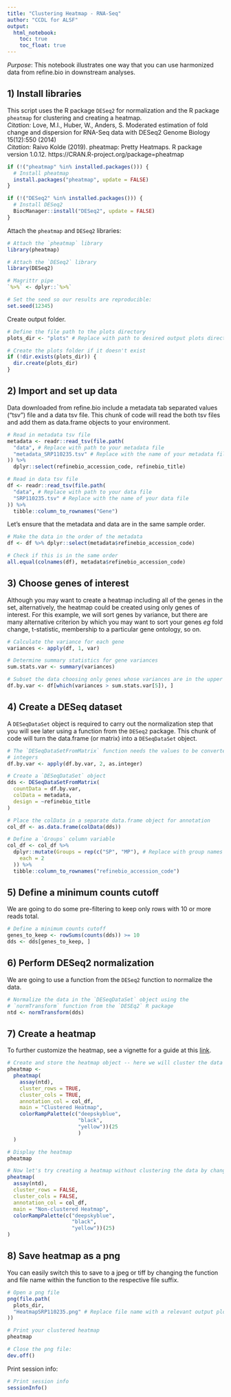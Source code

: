 ```yaml
---
title: "Clustering Heatmap - RNA-Seq"
author: "CCDL for ALSF"
output:   
  html_notebook: 
    toc: true
    toc_float: true
---
```


*Purpose*: This notebook illustrates one way that you can use harmonized data 
from refine.bio in downstream analyses.

## 1) Install libraries
This script uses the R package `DESeq2` for normalization and the R package
`pheatmap` for clustering and creating a heatmap.
<br/> <i> Citation:</i> Love, M.I., Huber, W., Anders, S. Moderated estimation of fold change and dispersion for RNA-Seq data with DESeq2 Genome Biology 15(12):550 (2014)
<br/> <i> Citation:</i> Raivo Kolde (2019). pheatmap: Pretty Heatmaps. R package version 1.0.12. https://CRAN.R-project.org/package=pheatmap

```r
if (!("pheatmap" %in% installed.packages())) {
  # Install pheatmap
  install.packages("pheatmap", update = FALSE)
}

if (!("DESeq2" %in% installed.packages())) {
  # Install DESeq2
  BiocManager::install("DESeq2", update = FALSE)
}
```

Attach the `pheatmap` and `DESeq2` libraries:

```r
# Attach the `pheatmap` library
library(pheatmap)

# Attach the `DESeq2` library
library(DESeq2)

# Magrittr pipe
`%>%` <- dplyr::`%>%`

# Set the seed so our results are reproducible:
set.seed(12345)
```

Create output folder.

```r
# Define the file path to the plots directory
plots_dir <- "plots" # Replace with path to desired output plots directory

# Create the plots folder if it doesn't exist
if (!dir.exists(plots_dir)) {
  dir.create(plots_dir)
}
```

## 2) Import and set up data
Data downloaded from refine.bio include a metadata tab separated values ("tsv")
file and a data tsv file. This chunk of code will read the both tsv files and 
add them as data.frame objects to your environment.

```r
# Read in metadata tsv file
metadata <- readr::read_tsv(file.path(
  "data", # Replace with path to your metadata file
  "metadata_SRP110235.tsv" # Replace with the name of your metadata file
)) %>%
  dplyr::select(refinebio_accession_code, refinebio_title)

# Read in data tsv file
df <- readr::read_tsv(file.path(
  "data", # Replace with path to your data file
  "SRP110235.tsv" # Replace with the name of your data file
)) %>%
  tibble::column_to_rownames("Gene")
```

Let's ensure that the metadata and data are in the same sample order. 

```r
# Make the data in the order of the metadata
df <- df %>% dplyr::select(metadata$refinebio_accession_code)

# Check if this is in the same order
all.equal(colnames(df), metadata$refinebio_accession_code)
```

## 3) Choose genes of interest
Although you may want to create a heatmap including all of the genes in the set,
alternatively, the heatmap could be created using only genes of interest. 
For this example, we will sort genes by variance, but there are many alternative
criterion by which you may want to sort your genes <i>eg</i> fold change,
t-statistic, membership to a particular gene ontology, so on. 

```r
# Calculate the variance for each gene
variances <- apply(df, 1, var)

# Determine summary statistics for gene variances
sum.stats.var <- summary(variances)

# Subset the data choosing only genes whose variances are in the upper quartile
df.by.var <- df[which(variances > sum.stats.var[5]), ]
```

## 4) Create a DESeq dataset
A `DESeqDataSet` object is required to carry out the normalization step that
you will see later using a function from the `DESeq2` package. This chunk of
code will turn the data.frame (or matrix) into a `DESeqDataSet` object.

```r
# The `DESeqDataSetFromMatrix` function needs the values to be converted to
# integers
df.by.var <- apply(df.by.var, 2, as.integer)

# Create a `DESeqDataSet` object
dds <- DESeqDataSetFromMatrix(
  countData = df.by.var,
  colData = metadata,
  design = ~refinebio_title
)

# Place the colData in a separate data.frame object for annotation
col_df <- as.data.frame(colData(dds))

# Define a `Groups` column variable
col_df <- col_df %>%
  dplyr::mutate(Groups = rep(c("SP", "MP"), # Replace with group names relevant to your data
    each = 2
  )) %>%
  tibble::column_to_rownames("refinebio_accession_code")
```


## 5) Define a minimum counts cutoff
We are going to do some pre-filtering to keep only rows with 10 or more reads
total.

```r
# Define a minimum counts cutoff
genes_to_keep <- rowSums(counts(dds)) >= 10
dds <- dds[genes_to_keep, ]
```

## 6) Perform DESeq2 normalization
We are going to use a function from the `DESeq2` function to normalize the data. 

```r
# Normalize the data in the `DESeqDataSet` object using the
# `normTransform` function from the `DESEq2` R package
ntd <- normTransform(dds)
```

## 7) Create a heatmap
To further customize the heatmap, see a vignette for a guide at this [link](https://slowkow.com/notes/pheatmap-tutorial/).

```r
# Create and store the heatmap object -- here we will cluster the data by genes
pheatmap <-
  pheatmap(
    assay(ntd),
    cluster_rows = TRUE,
    cluster_cols = TRUE,
    annotation_col = col_df,
    main = "Clustered Heatmap",
    colorRampPalette(c("deepskyblue",
                       "black",
                       "yellow"))(25
                       )
  )

# Display the heatmap
pheatmap

# Now let's try creating a heatmap without clustering the data by changing the `cluster_rows` argument to be `FALSE`
pheatmap(
  assay(ntd),
  cluster_rows = FALSE,
  cluster_cols = FALSE,
  annotation_col = col_df,
  main = "Non-clustered Heatmap",
  colorRampPalette(c("deepskyblue",
                     "black",
                     "yellow"))(25)
)
```

## 8) Save heatmap as a png
You can easily switch this to save to a jpeg or tiff by changing the function 
and file name within the function to the respective file suffix.

```r
# Open a png file
png(file.path(
  plots_dir,
  "HeatmapSRP110235.png" # Replace file name with a relevant output plot name
))

# Print your clustered heatmap
pheatmap

# Close the png file:
dev.off()
```

Print session info:

```r
# Print session info
sessionInfo()
```
